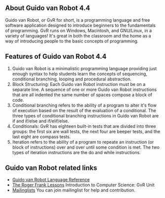 ==About Guido van Robot 4.4==
Guido van Robot, or GvR for short, is a programming language and free software application designed to introduce beginners to the fundamentals of programming. GvR runs on Windows, Macintosh, and GNU/Linux, in a variety of languages! It's great in both the classroom and the home as a way of introducing people to the basic concepts of programming. 
{{images/GvR.png}}
==Features of Guido van Robot 4.4==
# Guido van Robot is a minimalistic programming language providing just enough syntax to help students learn the concepts of sequencing, conditional branching, looping and procedural abstraction. 
# Block Structuring: Each Guido van Robot instruction must be on a separate line. A sequence of one or more Guido van Robot instructions that are all indented the same number of spaces compose a block of code.   
# Conditional branching refers to the ability of a program to alter it's flow of execution based on the result of the evaluation of a conditional. The three types of conditional branching instructions in Guido van Robot are if and if/else and if/elif/else. 
# Conditionals: GvR has eighteen built-in tests that are divided into three groups: the first six are wall tests, the next four are beeper tests, and the last eight are compass tests.
# Iteration refers to the ability of a program to repeate an instruction (or block of instructions) over and over until some condition is met. The two types of iteration instructions are the do and while instructions.  


==Guido van Robot related links==
* [[http://gvr.sourceforge.net/documents/languageRef/gvr.html | Guido van Robot Language Reference]] 
* [[http://gvr.sourceforge.net/lessons/rfrank/ | The Roger Frank Lessons]] Introduction to Computer Science: GvR Unit
* [[https://lists.sf.net/lists/listinfo/gvr-devel | Mailinglists]] You can join mailinglist for help and contribution.


